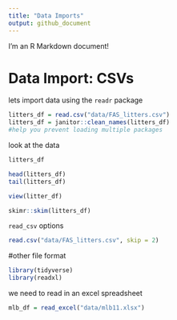 ```yaml
---
title: "Data Imports"
output: github_document
---
```


I'm an R Markdown document! 

# Data Import: CSVs

lets import data using the `readr` package

```r
litters_df = read.csv("data/FAS_litters.csv")
litters_df = janitor::clean_names(litters_df)
#help you prevent loading multiple packages
```

look at the data

```r
litters_df

head(litters_df)
tail(litters_df)

```

```r
view(litter_df)

skimr::skim(litters_df)

```

`read_csv` options

```r
read.csv("data/FAS_litters.csv", skip = 2)
```

#other file format

```r
library(tidyverse)
library(readxl)
```
we need to read in an excel spreadsheet

```r
mlb_df = read_excel("data/mlb11.xlsx")
```

